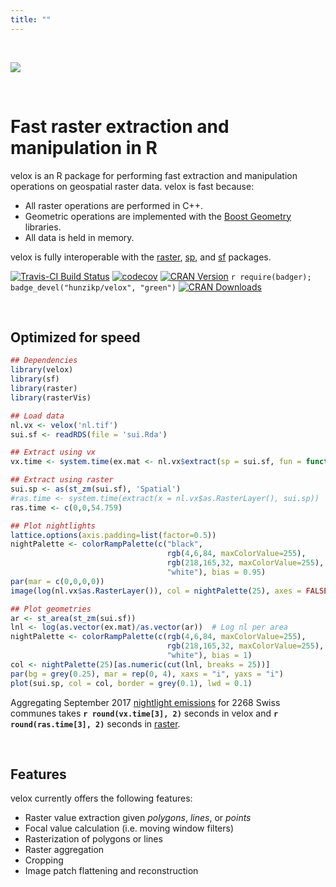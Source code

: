 ```yaml
---
title: ""
---
```


<br>


![](logo.svg)

<br>

# Fast raster extraction and manipulation in R

velox is an R package for performing fast extraction and manipulation operations on geospatial raster data. 
velox is fast because:

* All raster operations are performed in C++.
* Geometric operations are implemented with the [Boost Geometry](http://www.boost.org/doc/libs/1_65_1/libs/geometry/doc/html/index.html) libraries.
* All data is held in memory.

velox is fully interoperable with the [raster](https://cran.r-project.org/package=raster), [sp](https://cran.r-project.org/package=raster), and [sf](https://cran.r-project.org/package=raster) packages.


[![Travis-CI Build Status](https://travis-ci.org/hunzikp/velox.svg?branch=master)](https://travis-ci.org/hunzikp/velox)
[![codecov](https://codecov.io/gh/hunzikp/velox/branch/master/graph/badge.svg)](https://codecov.io/gh/hunzikp/velox)
[![CRAN Version](http://www.r-pkg.org/badges/version/velox)](https://cran.r-project.org/package=velox)
`r require(badger); badge_devel("hunzikp/velox", "green")`
[![CRAN Downloads](http://cranlogs.r-pkg.org/badges/last-week/velox)](https://www.r-pkg.org/pkg/velox)

<br>

## Optimized for speed

``` r
## Dependencies
library(velox)
library(sf)
library(raster)
library(rasterVis)

## Load data
nl.vx <- velox('nl.tif')
sui.sf <- readRDS(file = 'sui.Rda')

## Extract using vx
vx.time <- system.time(ex.mat <- nl.vx$extract(sp = sui.sf, fun = function(x) sum(x, na.rm = TRUE)))

## Extract using raster
sui.sp <- as(st_zm(sui.sf), 'Spatial')
#ras.time <- system.time(extract(x = nl.vx$as.RasterLayer(), sui.sp))
ras.time <- c(0,0,54.759)
```
``` r
## Plot nightlights
lattice.options(axis.padding=list(factor=0.5))
nightPalette <- colorRampPalette(c("black", 
                                   rgb(4,6,84, maxColorValue=255),
                                   rgb(218,165,32, maxColorValue=255), 
                                   "white"), bias = 0.95)
par(mar = c(0,0,0,0))
image(log(nl.vx$as.RasterLayer()), col = nightPalette(25), axes = FALSE)
```
```r
## Plot geometries
ar <- st_area(st_zm(sui.sf))
lnl <- log(as.vector(ex.mat)/as.vector(ar))  # Log nl per area
nightPalette <- colorRampPalette(c(rgb(4,6,84, maxColorValue=255),
                                   rgb(218,165,32, maxColorValue=255), 
                                   "white"), bias = 1)
col <- nightPalette(25)[as.numeric(cut(lnl, breaks = 25))]
par(bg = grey(0.25), mar = rep(0, 4), xaxs = "i", yaxs = "i")
plot(sui.sp, col = col, border = grey(0.1), lwd = 0.1)
```


Aggregating September 2017 [nightlight emissions](https://www.ngdc.noaa.gov/eog/viirs/download_dnb_composites.html) for 2268 Swiss communes takes **`r round(vx.time[3], 2)`** seconds in velox and **`r round(ras.time[3], 2)`** seconds in [raster](https://cran.r-project.org/package=raster).

<br>

## Features

velox currently offers the following features:

* Raster value extraction given *polygons*, *lines*, or *points*
* Focal value calculation (i.e. moving window filters)
* Rasterization of polygons or lines
* Raster aggregation
* Cropping
* Image patch flattening and reconstruction


